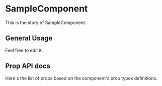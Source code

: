 

<Meta title="Components/Sample" component={SampleComponent} />

<div class="docs-title">
  <div>
    <h1 class="docs-title__text">SampleComponent</h1>
  </div>
</div>

<div class="docs-content">
  <p>This is the story of SampleComponent.</p>

  ## General Usage

  <p>Feel free to edit it.</p>

  <Preview>
    <Story name="Sample Component">
      <Fragment>
        <div>
          <SampleComponent />
        </div>
      </Fragment>
    </Story>
  </Preview>

## Prop API docs
Here's the list of props based on the component's prop types definitions.

<Props of={SampleComponent} />

</div>